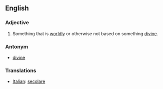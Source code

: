 ==English==

===Adjective===
#Something that is [[worldly]] or otherwise not based on something [[divine]].

===Antonym===
*[[divine]]

=== Translations ===
*[[Italian]]: [[secolare]]